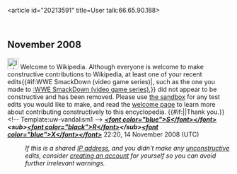 <article id="20213591" title=User talk:66.65.90.188>
	<talkpage id="20213591" title="User talk:66.65.90.188">


== November 2008 ==
[[Image:Information.svg|25px]]  Welcome to Wikipedia. Although everyone is welcome to make constructive contributions to Wikipedia, at least one of your recent edits{{#if:WWE SmackDown (video game series)|, such as the one you made to [[:WWE SmackDown (video game series)]],}} did not appear to be constructive and has been removed. Please use [[Wikipedia:Sandbox|the sandbox]] for any test edits you would like to make, and read the [[Wikipedia:Welcoming committee/Welcome to Wikipedia|welcome page]] to learn more about contributing constructively to this encyclopedia. {{#if:|{{{2}}}|Thank you.}}&lt;!-- Template:uw-vandalism1 --&gt; '''''[[User:SRX|&lt;font color=&quot;blue&quot;&gt;S&lt;/font&gt;&lt;/font&gt;]]&lt;sub&gt;[[User talk:SRX|&lt;font color=&quot;black&quot;&gt;R&lt;/font&gt;]]&lt;/sub&gt;[[User:SRX/Guestbook|&lt;font color=&quot;blue&quot;&gt;X&lt;/font&gt;&lt;/font&gt;]]''''' 22:20, 14 November 2008 (UTC)
:''If this is a shared [[IP address]], and you didn't make any [[Wikipedia:vandalism|unconstructive]] edits, consider [[Wikipedia:Why create an account?|creating an account]] for yourself so you can avoid further irrelevant warnings.''
	</talkpage>
</article>